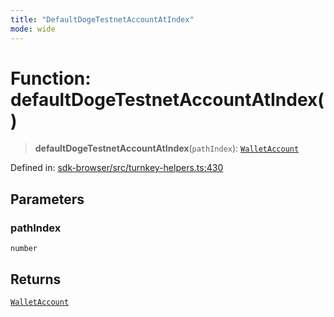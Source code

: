 ```yaml
---
title: "DefaultDogeTestnetAccountAtIndex"
mode: wide
---
```

  
# Function: defaultDogeTestnetAccountAtIndex()

> **defaultDogeTestnetAccountAtIndex**(`pathIndex`): [`WalletAccount`](../WalletAccount/readme)

Defined in: [sdk-browser/src/turnkey-helpers.ts:430](https://github.com/tkhq/sdk/blob/94193410cf3571aa019a0b9408107eeb43e39e16/packages/sdk-browser/src/turnkey-helpers.ts#L430)

## Parameters

### pathIndex

`number`

## Returns

[`WalletAccount`](../WalletAccount/readme)
